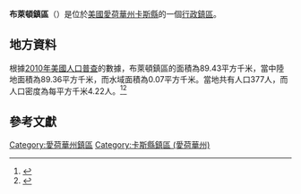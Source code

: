 {{noteTA
|G1=USState
|G2=地名
|G3=Unit
}}
{{Infobox settlement
|official_name            = 布萊頓鎮區
|native_name = Brighton Township
|settlement_type          = [[行政鎮區|行政鎮區]]
|image_skyline            = 
|imagesize                = 
|image_map                = Map highlighting Brighton Township, Cass County, Iowa.svg
|mapsize                  = 250px
|pushpin_map  =USA Iowa
|pushpin_label = 布萊頓鎮區
|pushpin_label_position   = top
|pushpin_map_caption      = 布萊頓鎮區在愛荷華州的位置
|subdivision_type         = [[世界政區索引|國家]]
|subdivision_type1        = [[美国州份|州份]]
|subdivision_type2        = [[愛荷華州行政区划|縣]]
|subdivision_name         = [[美国|美国]]
|subdivision_name1        = [[愛荷華州|愛荷華州]]
|subdivision_name2        = [[卡斯縣_(愛荷華州)|卡斯縣]]
|elevation_ft             = 1302
|elevation_m              = 397
|timezone                 = [[北美中部時區|北美中部時區]]
|area_total_km2           = 89.43
|area_land_km2            = 89.36
|area_water_km2           = 0.07
|area_total_sq_mi         = 
|area_land_sq_mi          = 
|area_water_sq_mi         = 
|population_as_of         = [[2010年美國人口普查|2010]]
|population_footnotes     = 
|population_total         = 377
|population_density_km2   = auto
|population_density_sq_mi = auto
|utc_offset               = -6
|coordinates              = {{coord|41|57|44|N|95|06|01|W|type:city_region:US-AL_source:GNS-enwiki|display=inline,title}}
| coor_pinpoint           = 
| coordinates_footnotes   = 
|timezone_DST             = CDT
|utc_offset_DST           = -5
|postal_code_type         = [[美國郵區編號|郵區編號]]
|postal_code              = 
|area_code                = {{link-en|电话区号712|Area code 712|712}}
|blank_name = [[地名信息系统|GNIS ID]]
|blank_info = 467485
}}
'''布萊頓鎮區'''（{{lang-en|Brighton Township}}）是位於[[美國|美國]][[愛荷華州|愛荷華州]][[卡斯縣_(愛荷華州)|卡斯縣]]的一個[[行政鎮區|行政鎮區]]。

== 地方資料 ==
根據[[2010年美國人口普查|2010年美國人口普查]]的數據，布萊頓鎮區的面積為89.43平方千米，當中陸地面積為89.36平方千米，而水域面積為0.07平方千米。當地共有人口377人，而人口密度為每平方千米4.22人。<ref name="GR8">{{cite web|url=http://factfinder2.census.gov|publisher=[[美国人口调查局|美国人口调查局]]|accessdate=2011-05-14|title=American FactFinder|archive-date=2013-09-11|archive-url=https://web.archive.org/web/20130911234518/http://factfinder2.census.gov/|dead-url=no}}</ref><ref>{{cite web|url=https://www.citypopulation.de/en/usa/iowa/admin/|title=USA: Iowa (Counties and Townships) - City Population}}</ref>

== 參考文獻 ==
{{reflist}}

{{卡斯縣 (愛荷華州)}}

{{DEFAULTSORT:Brighton Township}}
[[Category:愛荷華州鎮區|Category:愛荷華州鎮區]]
[[Category:卡斯縣鎮區_(愛荷華州)|Category:卡斯縣鎮區 (愛荷華州)]]

{{Iowa-geo-stub}}